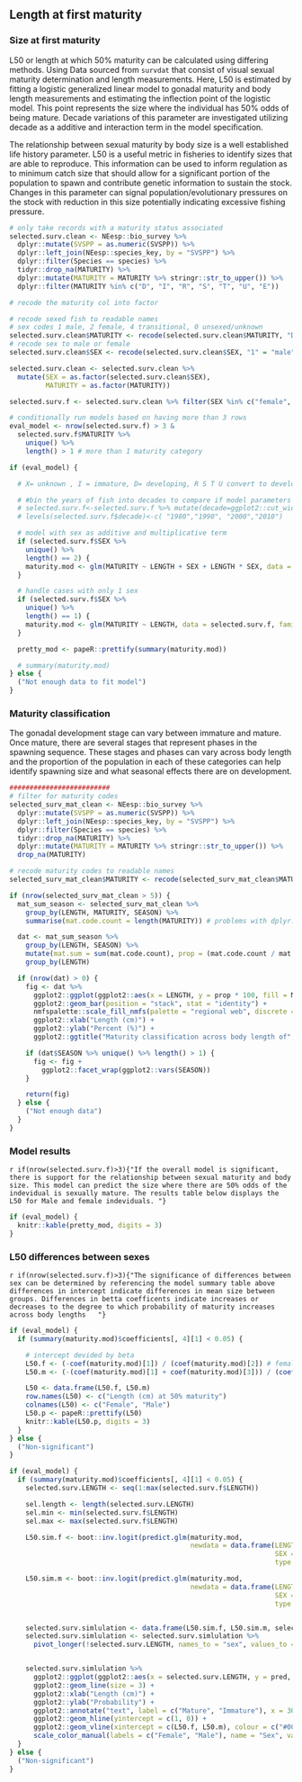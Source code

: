 ## Length at first maturity

### Size at first maturity 

L50 or length at which 50%  maturity can be calculated using differing methods. Using Data sourced from `survdat` that consist of visual sexual maturity determination and length measurements. Here, L50 is estimated by fitting a logistic generalized linear model to gonadal maturity and body length measurements and estimating the inflection point of the logistic model. This point represents the size where the individual has 50% odds of being mature. Decade variations of this parameter are investigated utilizing decade as a additive and interaction term in the model specification.

The relationship between sexual maturity by body size is a well established life history parameter. L50 is a useful metric in fisheries to identify sizes that are able to reproduce. This information can be used to inform regulation as to minimum catch size that should allow for a significant portion of the population to spawn and contribute genetic information to sustain the stock. Changes in this parameter can signal population/evolutionary pressures on the stock with reduction in this size potentially indicating excessive fishing pressure.

```r

# only take records with a maturity status associated
selected.surv.clean <- NEesp::bio_survey %>%
  dplyr::mutate(SVSPP = as.numeric(SVSPP)) %>%
  dplyr::left_join(NEesp::species_key, by = "SVSPP") %>%
  dplyr::filter(Species == species) %>%
  tidyr::drop_na(MATURITY) %>%
  dplyr::mutate(MATURITY = MATURITY %>% stringr::str_to_upper()) %>%
  dplyr::filter(MATURITY %in% c("D", "I", "R", "S", "T", "U", "E"))

# recode the maturity col into factor

# recode sexed fish to readable names
# sex codes 1 male, 2 female, 4 transitional, 0 unsexed/unknown
selected.surv.clean$MATURITY <- recode(selected.surv.clean$MATURITY, "D" = "Mature", "I" = "Immature", "R" = "Mature", "S" = "Mature", "T" = "Mature", "U" = "Mature", "E" = "Mature")
# recode sex to male or female
selected.surv.clean$SEX <- recode(selected.surv.clean$SEX, "1" = "male", "2" = "female", "0" = "unknown", "4" = "transitional")

selected.surv.clean <- selected.surv.clean %>% 
  mutate(SEX = as.factor(selected.surv.clean$SEX),
         MATURITY = as.factor(MATURITY))

selected.surv.f <- selected.surv.clean %>% filter(SEX %in% c("female", "male") & MATURITY != "X")
```

```r
# conditionally run models based on having more than 3 rows
eval_model <- nrow(selected.surv.f) > 3 &
  selected.surv.f$MATURITY %>%
    unique() %>%
    length() > 1 # more than 1 maturity category

if (eval_model) {

  # X= unknown , I = immature, D= developing, R S T U convert to developed

  # #bin the years of fish into decades to compare if model parameters are chaging
  # selected.surv.f<-selected.surv.f %>% mutate(decade=ggplot2::cut_width(YEAR, width = 10, boundary = 1980))
  # levels(selected.surv.f$decade)<-c( "1980","1990", "2000","2010")

  # model with sex as additive and multiplicative term
  if (selected.surv.f$SEX %>%
    unique() %>%
    length() == 2) {
    maturity.mod <- glm(MATURITY ~ LENGTH + SEX + LENGTH * SEX, data = selected.surv.f, family = "binomial")
  }

  # handle cases with only 1 sex
  if (selected.surv.f$SEX %>%
    unique() %>%
    length() == 1) {
    maturity.mod <- glm(MATURITY ~ LENGTH, data = selected.surv.f, family = "binomial")
  }

  pretty_mod <- papeR::prettify(summary(maturity.mod))

  # summary(maturity.mod)
} else {
  ("Not enough data to fit model")
}
```


### Maturity classification 

The gonadal development stage can vary between immature and mature. Once mature, there are several stages that represent phases in the spawning sequence. These stages and phases can vary across body length and the proportion of the population in each of these categories can help identify spawning size and what seasonal effects there are on development. 

```r
#########################
# filter for maturity codes
selected_surv_mat_clean <- NEesp::bio_survey %>%
  dplyr::mutate(SVSPP = as.numeric(SVSPP)) %>%
  dplyr::left_join(NEesp::species_key, by = "SVSPP") %>%
  dplyr::filter(Species == species) %>%
  tidyr::drop_na(MATURITY) %>%
  dplyr::mutate(MATURITY = MATURITY %>% stringr::str_to_upper()) %>% 
  drop_na(MATURITY)

# recode maturity codes to readable names
selected_surv_mat_clean$MATURITY <- recode(selected_surv_mat_clean$MATURITY, "D" = "DEVELOPING", "I" = "IMMATURE", "R" = "RIPE", "S" = "SPENT", "T" = "RESTING", "U" = "RIPE AND RUNNING", "E" = "EYED", "X" = "UNKNOWN", "i" = "IMMATURE", "r" = "RIPE", "d" = "DEVELOPING", "t" = "RESTING", "1" = "UNKNOWN")
```


```r

if (nrow(selected_surv_mat_clean > 5)) {
  mat_sum_season <- selected_surv_mat_clean %>%
    group_by(LENGTH, MATURITY, SEASON) %>%
    summarise(mat.code.count = length(MATURITY)) # problems with dplyr::n()

  dat <- mat_sum_season %>%
    group_by(LENGTH, SEASON) %>%
    mutate(mat.sum = sum(mat.code.count), prop = (mat.code.count / mat.sum)) %>%
    group_by(LENGTH)

  if (nrow(dat) > 0) {
    fig <- dat %>%
      ggplot2::ggplot(ggplot2::aes(x = LENGTH, y = prop * 100, fill = MATURITY)) +
      ggplot2::geom_bar(position = "stack", stat = "identity") +
      nmfspalette::scale_fill_nmfs(palette = "regional web", discrete = TRUE, reverse = FALSE) +
      ggplot2::xlab("Length (cm)") +
      ggplot2::ylab("Percent (%)") +
      ggplot2::ggtitle("Maturity classification across body length of", subtitle = species)

    if (dat$SEASON %>% unique() %>% length() > 1) {
      fig <- fig +
        ggplot2::facet_wrap(ggplot2::vars(SEASON))
    }

    return(fig)
  } else {
    ("Not enough data")
  }
}
```


### Model results

`r if(nrow(selected.surv.f)>3){"If the overall model is significant, there is support for the relationship between sexual maturity and body size. This model can predict the size where there are 50% odds of the indevidual is sexually mature. The results table below displays the L50 for Male and female indeviduals. "}` 

```r
if (eval_model) {
  knitr::kable(pretty_mod, digits = 3)
}
```

### L50 differences between sexes

`r if(nrow(selected.surv.f)>3){"The significance of differences between sex can be determined by referencing the model summary table above differences in intercept indicate differences in mean size between groups. Differences in betta coefficents indicate increases or decreases to the degree to which probability of maturity increases across body lengths   "}`

```r
if (eval_model) {
  if (summary(maturity.mod)$coefficients[, 4][1] < 0.05) {

    # intercept devided by beta
    L50.f <- (-coef(maturity.mod)[1]) / (coef(maturity.mod)[2]) # female
    L50.m <- (-(coef(maturity.mod)[1] + coef(maturity.mod)[3])) / (coef(maturity.mod)[2] + coef(maturity.mod)[4]) # male

    L50 <- data.frame(L50.f, L50.m)
    row.names(L50) <- c("Length (cm) at 50% maturity")
    colnames(L50) <- c("Female", "Male")
    L50.p <- papeR::prettify(L50)
    knitr::kable(L50.p, digits = 3)
  }
} else {
  ("Non-significant")
}
```


```r

if (eval_model) {
  if (summary(maturity.mod)$coefficients[, 4][1] < 0.05) {
    selected.surv.LENGTH <- seq(1:max(selected.surv.f$LENGTH))

    sel.length <- length(selected.surv.LENGTH)
    sel.min <- min(selected.surv.f$LENGTH)
    sel.max <- max(selected.surv.f$LENGTH)

    L50.sim.f <- boot::inv.logit(predict.glm(maturity.mod, 
                                             newdata = data.frame(LENGTH = seq(1:sel.max), 
                                                                  SEX = rep("female", length(seq(1:sel.max))), 
                                                                  type = "response")))

    L50.sim.m <- boot::inv.logit(predict.glm(maturity.mod, 
                                             newdata = data.frame(LENGTH = seq(1:sel.max), 
                                                                  SEX = rep("male", length(seq(1:sel.max))), 
                                                                  type = "response")))


    selected.surv.simlulation <- data.frame(L50.sim.f, L50.sim.m, selected.surv.LENGTH)
    selected.surv.simlulation <- selected.surv.simlulation %>% 
      pivot_longer(!selected.surv.LENGTH, names_to = "sex", values_to = "pred")


    selected.surv.simlulation %>%
      ggplot2::ggplot(ggplot2::aes(x = selected.surv.LENGTH, y = pred, color = sex)) +
      ggplot2::geom_line(size = 3) +
      ggplot2::xlab("Length (cm)") +
      ggplot2::ylab("Probability") +
      ggplot2::annotate("text", label = c("Mature", "Immature"), x = 30, y = c(1.05, -.05)) +
      ggplot2::geom_hline(yintercept = c(1, 0)) +
      ggplot2::geom_vline(xintercept = c(L50.f, L50.m), colour = c("#0093D0", "#FF4438"), size = 1.4, show.legend = TRUE) +
      scale_color_manual(labels = c("Female", "Male"), name = "Sex", values = c("#0093D0", "#FF4438"))
  }
} else {
  ("Non-significant")
}
```
